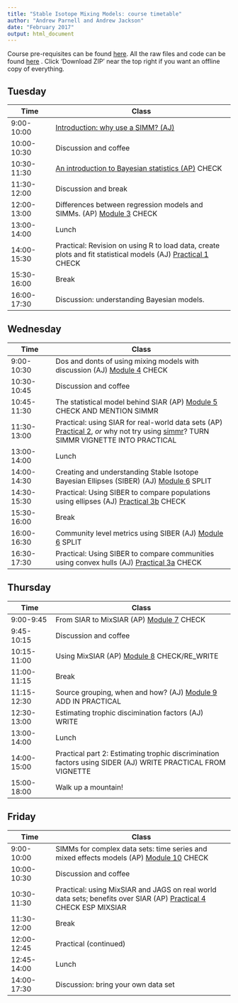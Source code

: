 ```yaml
---
title: "Stable Isotope Mixing Models: course timetable"
author: "Andrew Parnell and Andrew Jackson"
date: "February 2017"
output: html_document
---
```


Course pre-requisites can be found [here](https://rawgit.com/andrewcparnell/simms_course/master/Prerequisites.html). All the raw files and code can be found [here](https://github.com/andrewcparnell/simms_course) . Click 'Download ZIP' near the top right if you want an offline copy of everything. 

## Tuesday

Time  | Class
------------- | ----------------------------------------------------
9:00-10:00 | [Introduction: why use a SIMM? (AJ)](https://rawgit.com/andrewcparnell/simms_course/master/aj-content/intro-why-use-a-SIMM.html)
10:00-10:30 | Discussion and coffee 
10:30-11:30 | [An introduction to Bayesian statistics (AP)](https://rawgit.com/andrewcparnell/simms_course/master/ap_notes/intro_bayes/intro_bayes.html) CHECK
11:30-12:00 | Discussion and break 
12:00-13:00 | Differences between regression models and SIMMs. (AP) [Module 3](https://rawgit.com/andrewcparnell/simms_course/master/ap_notes/mod_3_reg_and_simms/module_3_reg_and_simms.html) CHECK
13:00-14:00 | Lunch
14:00-15:30 | Practical: Revision on using R to load data, create plots and fit statistical models (AJ) [Practical 1](https://rawgit.com/andrewljackson/SIAR-examples-and-queries/master/learning-resources/monday-practical.html) CHECK
15:30-16:00 | Break 
16:00-17:30 | Discussion: understanding Bayesian models.

## Wednesday

Time  | Class
------------- | ----------------------------------------------------
9:00-10:30 | Dos and donts of using mixing models with discussion (AJ) [Module 4](https://rawgit.com/andrewljackson/SIAR-examples-and-queries/master/learning-resources/siar-dos-and-donts.html) CHECK
10:30-10:45 | Discussion and coffee 
10:45-11:30 | The statistical model behind SIAR (AP) [Module 5](https://rawgit.com/andrewcparnell/simms_course/master/ap_notes/mod_5_siar_stats/module_5_siar_stats.html) CHECK AND MENTION SIMMR
11:30-13:00 | Practical: using SIAR for real-world data sets (AP) [Practical 2](https://rawgit.com/andrewcparnell/simms_course/master/ap_notes/prac_2_using_siar/prac_2_using_siar.html), _or_ why not try using [simmr](https://rawgit.com/andrewcparnell/simmr/master/vignettes/simmr.html)?  TURN SIMMR VIGNETTE INTO PRACTICAL
13:00-14:00 | Lunch 
14:00-14:30 | Creating and understanding Stable Isotope Bayesian Ellipses (SIBER) (AJ) [Module 6](https://rawgit.com/andrewljackson/SIAR-examples-and-queries/master/learning-resources/siber-intro.html) SPLIT
14:30-15:30 | Practical: Using SIBER to compare populations using ellipses (AJ) [Practical 3b](https://rawgit.com/andrewljackson/SIAR-examples-and-queries/master/learning-resources/siber-comparing-populations.html) CHECK
15:30-16:00 | Break
16:00-16:30 | Community level metrics using SIBER (AJ) [Module 6](https://rawgit.com/andrewljackson/SIAR-examples-and-queries/master/learning-resources/siber-intro.html) SPLIT
16:30-17:30 | Practical: Using SIBER to compare communities using convex hulls (AJ) [Practical 3a](https://rawgit.com/andrewljackson/SIAR-examples-and-queries/master/learning-resources/siber-comparing-communities.html) CHECK

## Thursday

Time  | Class
------------- | ----------------------------------------------------
9:00-9:45 | From SIAR to MixSIAR (AP) [Module 7](https://rawgit.com/andrewcparnell/simms_course/master/ap_notes/mod_7_siar_mixsiar/module_7_siar_mixsiar.html) CHECK
9:45-10:15 | Discussion and coffee 
10:15-11:00 | Using MixSIAR (AP) [Module 8](https://rawgit.com/andrewcparnell/simms_course/master/ap_notes/mod_8_complex_simms/module_8_using_mixsiar.html) CHECK/RE_WRITE
11:00-11:15 | Break 
11:15-12:30 | Source grouping, when and how? (AJ) [Module 9](https://github.com/AndrewLJackson/SIAR-examples-and-queries/blob/master/siar-mixing-models/source_aggregation.r) ADD IN PRACTICAL 
12:30-13:00 | Estimating trophic discimination factors (AJ) WRITE 
13:00-14:00 | Lunch 
14:00-15:00 | Practical part 2: Estimating trophic discrimination factors using SIDER (AJ) WRITE PRACTICAL FROM VIGNETTE
15:00-18:00 | Walk up a mountain!

## Friday

Time  | Class
------------- | ----------------------------------------------------
9:00-10:00 | SIMMs for complex data sets: time series and mixed effects models (AP) [Module 10](https://rawgit.com/andrewcparnell/simms_course/master/ap_notes/mod_10_complex_simms/module_10_complex_SIMMs.html) CHECK
10:00-10:30 | Discussion and coffee
10:30-11:30 | Practical: using MixSIAR and JAGS on real world data sets; benefits over SIAR (AP) [Practical 4](https://rawgit.com/andrewcparnell/simms_course/master/ap_notes/prac_4_mixsiar_and_jags/prac_4_mixsiar_and_jags.html) CHECK ESP MIXSIAR
11:30-12:00 | Break 
12:00-12:45 | Practical (continued)
12:45-14:00 | Lunch
14:00-17:30 | Discussion: bring your own data set


